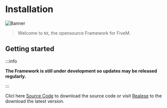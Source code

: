 # Installation

![Banner](/img/welcome.png)

> Welcome to `NX`, the opensource Framework for FiveM.

## Getting started

:::info

**The Framework is still under development so updates may be released regularly.**

:::

Clicl here [Source Code](https://github.com/niiyy/NX) to download the source code or visit [Realese](https://github.com/niiyy/NX/releases) to the download the latest version.

